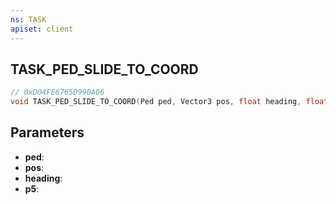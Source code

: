 ```yaml
---
ns: TASK
apiset: client
---
```

## TASK_PED_SLIDE_TO_COORD

```c
// 0xD04FE6765D990A06
void TASK_PED_SLIDE_TO_COORD(Ped ped, Vector3 pos, float heading, float p5);
```


## Parameters
* **ped**:
* **pos**:
* **heading**:
* **p5**: